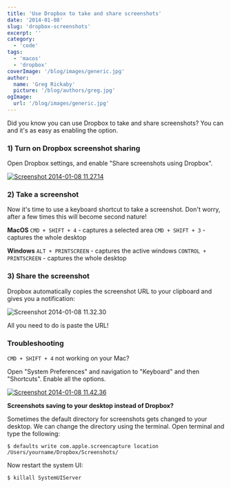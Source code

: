 ```yaml
---
title: 'Use Dropbox to take and share screenshots'
date: '2014-01-08'
slug: 'dropbox-screenshots'
excerpt: ''
category:
  - 'code'
tags:
  - 'macos'
  - 'dropbox'
coverImage: '/blog/images/generic.jpg'
author:
  name: 'Greg Rickaby'
  picture: '/blog/authors/greg.jpg'
ogImage:
  url: '/blog/images/generic.jpg'
---
```


Did you know you can use Dropbox to take and share screenshots? You can and it's as easy as enabling the option.

### 1) Turn on Dropbox screenshot sharing

Open Dropbox settings, and enable "Share screenshots using Dropbox".

[![Screenshot 2014-01-08 11.27.14](/blog/images/Screenshot-2014-01-08-11.27.14.png)](https://gregrickaby.com/wp-content/uploads/2014/01/Screenshot-2014-01-08-11.27.14.png)

### 2) Take a screenshot

Now it's time to use a keyboard shortcut to take a screenshot. Don't worry, after a few times this will become second nature!

**MacOS**
`CMD + SHIFT + 4` - captures a selected area
`CMD + SHIFT + 3` - captures the whole desktop

**Windows**
`ALT + PRINTSCREEN` - captures the active windows
`CONTROL + PRINTSCREEN` - captures the whole desktop

### 3) Share the screenshot

Dropbox automatically copies the screenshot URL to your clipboard and gives you a notification:

![Screenshot 2014-01-08 11.32.30](/blog/images/Screenshot-2014-01-08-11.32.30-300x96.png)

All you need to do is paste the URL!

### **Troubleshooting**

`CMD + SHIFT + 4` not working on your Mac?

Open "System Preferences" and navigation to "Keyboard" and then "Shortcuts". Enable all the options.

[![Screenshot 2014-01-08 11.42.36](/blog/images/Screenshot-2014-01-08-11.42.36.png)](https://gregrickaby.com/wp-content/uploads/2014/01/Screenshot-2014-01-08-11.42.36.png)

**Screenshots saving to your desktop instead of Dropbox?**

Sometimes the default directory for screenshots gets changed to your desktop. We can change the directory using the terminal. Open terminal and type the following:

```
$ defaults write com.apple.screencapture location /Users/yourname/Dropbox/Screenshots/
```

Now restart the system UI:

```
$ killall SystemUIServer
```

